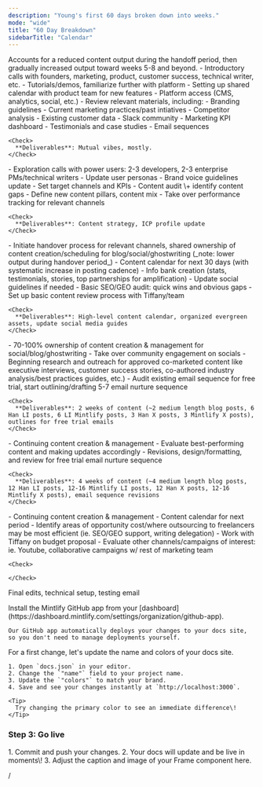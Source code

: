 ```yaml
---
description: "Young's first 60 days broken down into weeks."
mode: "wide"
title: "60 Day Breakdown"
sidebarTitle: "Calendar"
---
```


<Info>
  Accounts for a reduced content output during the handoff period, then gradually increased output toward weeks 5-8 and beyond.
</Info>

<Steps>
  <Step title="Week 1: Onboarding Process" stepNumber={1}>
    - Introductory calls with founders, marketing, product, customer success, technical writer, etc.
    - Tutorials/demos, familiarize further with platform
    - Setting up shared calendar with product team for new features
    - Platform access (CMS, analytics, social, etc.)
    - Review relevant materials, including:
      - Branding guidelines
      - Current marketing practices/past intiatives
      - Competitor analysis
      - Existing customer data
      - Slack community
      - Marketing KPI dashboard
      - Testimonials and case studies
      - Email sequences

    <Check>
      **Deliverables**: Mutual vibes, mostly.
    </Check>
  </Step>
  <Step title="Week 2: Research + Discovery">
    - Exploration calls with power users: 2-3 developers, 2-3 enterprise PMs/technical writers
    - Update user personas
    - Brand voice guidelines update
    - Set target channels and KPIs
    - Content audit \+ identify content gaps
    - Define new content pillars, content mix
    - Take over performance tracking for relevant channels

    <Check>
      **Deliverables**: Content strategy, ICP profile update
    </Check>
  </Step>
  <Step title="Week 3: Planning + Calendering">
    - Initiate handover process for relevant channels, shared ownership of content creation/scheduling for blog/social/ghostwriting (_note: lower output during handover period_)
    - Content calendar for next 30 days (with systematic increase in posting cadence)
    - Info bank creation (stats, testimonials, stories, top partnerships for amplification)
    - Update social guidelines if needed
    - Basic SEO/GEO audit: quick wins and obvious gaps
    - Set up basic content review process with Tiffany/team

    <Check>
      **Deliverables**: High-level content calendar, organized evergreen assets, update social media guides
    </Check>
  </Step>
  <Step title="Week 4: Consistency + Testing">
    - 70-100% ownership of content creation & management for social/blog/ghostwriting
    - Take over community engagement on socials
    - Beginning research and outreach for approved co-marketed content like executive interviews, customer success stories, co-authored industry analysis/best practices guides, etc.)
    - Audit existing email sequence for free trial, start outlining/drafting 5-7 email nurture sequence

    <Check>
      **Deliverables**: 2 weeks of content (~2 medium length blog posts, 6 Han LI posts, 6 LI Mintlify posts, 3 Han X posts, 3 Mintlify X posts), outlines for free trial emails
    </Check>
  </Step>
  <Step title="Week 5-6: Testing + Optimization">
    - Continuing content creation & management
    - Evaluate best-performing content and making updates accordingly
    - Revisions, design/formatting, and review for free trial email nurture sequence

    <Check>
      **Deliverables**: 4 weeks of content (~4 medium length blog posts, 12 Han LI posts, 12-16 Mintlify LI posts, 12 Han X posts, 12-16 Mintlify X posts), email sequence revisions
    </Check>
  </Step>
  <Step title="Week 7-8: Scaling + Expansion">
    - Continuing content creation & management
    - Content calendar for next period
    - Identify areas of opportunity cost/where outsourcing to freelancers may be most efficient  (ie. SEO/GEO support, writing delegation)
    - Work with Tiffany on budget proposal
    - Evaluate other channels/campaigns of interest: ie. Youtube, collaborative campaigns w/ rest of marketing team

    <Check>
      
    </Check>
  </Step>
</Steps>

Final edits, technical setup, testing email

<AccordionGroup>
  <Accordion title="Install our GitHub app" icon="github">
    Install the Mintlify GitHub app from your [dashboard](https://dashboard.mintlify.com/settings/organization/github-app).

    Our GitHub app automatically deploys your changes to your docs site, so you don't need to manage deployments yourself.
  </Accordion>
  <Accordion title="Update your site name and colors" icon="palette">
    For a first change, let's update the name and colors of your docs site.

    1. Open `docs.json` in your editor.
    2. Change the `"name"` field to your project name.
    3. Update the `"colors"` to match your brand.
    4. Save and see your changes instantly at `http://localhost:3000`.

    <Tip>
      Try changing the primary color to see an immediate difference\!
    </Tip>
  </Accordion>
</AccordionGroup>

### Step 3: Go live

<Accordion title="Publish your docs" icon="rocket">
  1. Commit and push your changes.
  2. Your docs will update and be live in moments\!
  3. 
</Accordion>

<Frame>
  Adjust the caption and image of your Frame component here.
</Frame>

/